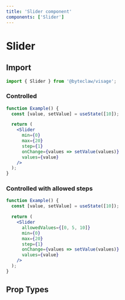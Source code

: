 ```yaml
---
title: 'Slider component'
components: ['Slider']
---
```


# Slider

## Import

```js transpile=false
import { Slider } from '@byteclaw/visage';
```

### Controlled

```jsx live=true
function Example() {
  const [value, setValue] = useState([10]);

  return (
    <Slider
      min={0}
      max={20}
      step={1}
      onChange={values => setValue(values)}
      values={value}
    />
  );
}
```

### Controlled with allowed steps

```jsx live=true
function Example() {
  const [value, setValue] = useState([10]);

  return (
    <Slider
      allowedValues={[0, 5, 10]}
      min={0}
      max={20}
      step={1}
      onChange={values => setValue(values)}
      values={value}
    />
  );
}
```

## Prop Types

<PropTypes component="Slider" />
